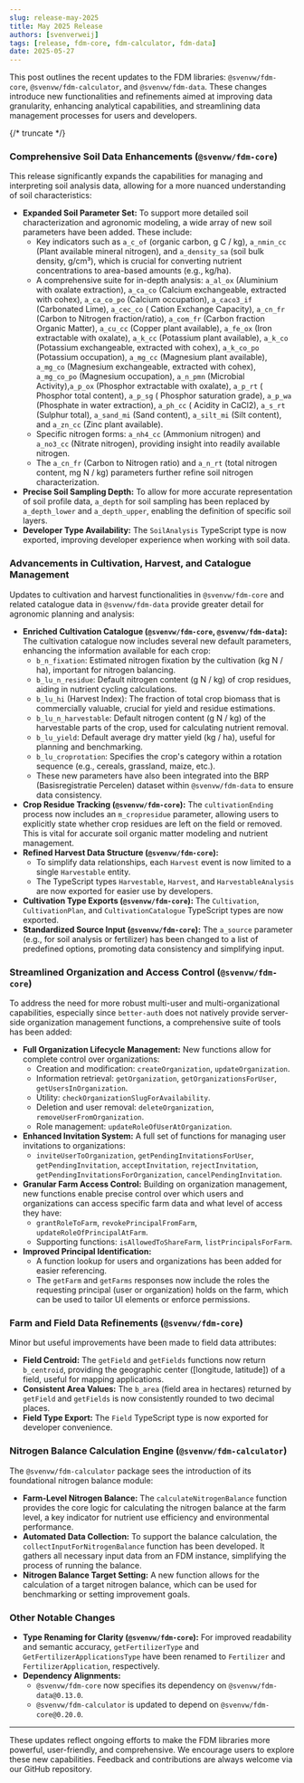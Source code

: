 ```yaml
---
slug: release-may-2025
title: May 2025 Release
authors: [svenverweij]
tags: [release, fdm-core, fdm-calculator, fdm-data]
date: 2025-05-27
---
```


This post outlines the recent updates to the FDM libraries: `@svenvw/fdm-core`, `@svenvw/fdm-calculator`, and `@svenvw/fdm-data`. These changes introduce new functionalities and refinements aimed at improving data granularity, enhancing analytical capabilities, and streamlining data management processes for users and developers.

{/* truncate */}

### Comprehensive Soil Data Enhancements (`@svenvw/fdm-core`)

This release significantly expands the capabilities for managing and interpreting soil analysis data, allowing for a more nuanced understanding of soil characteristics:

*   **Expanded Soil Parameter Set:** To support more detailed soil characterization and agronomic modeling, a wide array of new soil parameters have been added. These include:
    *   Key indicators such as `a_c_of` (organic carbon, g C / kg), `a_nmin_cc` (Plant available mineral nitrogen), and `a_density_sa` (soil bulk density, g/cm³), which is crucial for converting nutrient concentrations to area-based amounts (e.g., kg/ha).
    *   A comprehensive suite for in-depth analysis: `a_al_ox` (Aluminium with oxalate extraction), `a_ca_co` (Calcium exchangeable, extracted with cohex), `a_ca_co_po` (Calcium occupation), `a_caco3_if` (Carbonated Lime), `a_cec_co` (	Cation Exchange Capacity), `a_cn_fr` (Carbon to Nitrogen fraction/ratio), `a_com_fr` (Carbon fraction Organic Matter), `a_cu_cc` (Copper plant available), `a_fe_ox` (Iron extractable with oxalate), `a_k_cc` (Potassium plant available), `a_k_co` (Potassium exchangeable, extracted with cohex), `a_k_co_po` (Potassium occupation), `a_mg_cc` (Magnesium plant available), `a_mg_co` (Magnesium exchangeable, extracted with cohex), `a_mg_co_po` (Magnesium occupation), `a_n_pmn` (Microbial Activity),`a_p_ox` (Phosphor extractable with oxalate), `a_p_rt` (	Phosphor total content), `a_p_sg` (	Phosphor saturation grade), `a_p_wa` (Phosphate in water extraction), `a_ph_cc` (	Acidity in CaCl2), `a_s_rt` (Sulphur total), `a_sand_mi` (Sand content), `a_silt_mi` (Silt content), and `a_zn_cc` (Zinc plant available).
    *   Specific nitrogen forms: `a_nh4_cc` (Ammonium nitrogen) and `a_no3_cc` (Nitrate nitrogen), providing insight into readily available nitrogen.
    *   The `a_cn_fr` (Carbon to Nitrogen ratio) and `a_n_rt` (total nitrogen content, mg N / kg) parameters further refine soil nitrogen characterization.
*   **Precise Soil Sampling Depth:** To allow for more accurate representation of soil profile data, `a_depth` for soil sampling has been replaced by `a_depth_lower` and `a_depth_upper`, enabling the definition of specific soil layers.
*   **Developer Type Availability:** The `SoilAnalysis` TypeScript type is now exported, improving developer experience when working with soil data.

### Advancements in Cultivation, Harvest, and Catalogue Management

Updates to cultivation and harvest functionalities in `@svenvw/fdm-core` and related catalogue data in `@svenvw/fdm-data` provide greater detail for agronomic planning and analysis:

*   **Enriched Cultivation Catalogue (`@svenvw/fdm-core`, `@svenvw/fdm-data`):** The cultivation catalogue now includes several new default parameters, enhancing the information available for each crop:
    *   `b_n_fixation`: Estimated nitrogen fixation by the cultivation (kg N / ha), important for nitrogen balancing.
    *   `b_lu_n_residue`: Default nitrogen content (g N / kg) of crop residues, aiding in nutrient cycling calculations.
    *   `b_lu_hi` (Harvest Index): The fraction of total crop biomass that is commercially valuable, crucial for yield and residue estimations.
    *   `b_lu_n_harvestable`: Default nitrogen content (g N / kg) of the harvestable parts of the crop, used for calculating nutrient removal.
    *   `b_lu_yield`: Default average dry matter yield (kg / ha), useful for planning and benchmarking.
    *   `b_lu_croprotation`: Specifies the crop's category within a rotation sequence (e.g., cereals, grassland, maize, etc.).
    *   These new parameters have also been integrated into the BRP (Basisregistratie Percelen) dataset within `@svenvw/fdm-data` to ensure data consistency.
*   **Crop Residue Tracking (`@svenvw/fdm-core`):** The `cultivationEnding` process now includes an `m_cropresidue` parameter, allowing users to explicitly state whether crop residues are left on the field or removed. This is vital for accurate soil organic matter modeling and nutrient management.
*   **Refined Harvest Data Structure (`@svenvw/fdm-core`):**
    *   To simplify data relationships, each `Harvest` event is now limited to a single `Harvestable` entity.
    *   The TypeScript types `Harvestable`, `Harvest`, and `HarvestableAnalysis` are now exported for easier use by developers.
*   **Cultivation Type Exports (`@svenvw/fdm-core`):** The `Cultivation`, `CultivationPlan`, and `CultivationCatalogue` TypeScript types are now exported.
*   **Standardized Source Input (`@svenvw/fdm-core`):** The `a_source` parameter (e.g., for soil analysis or fertilizer) has been changed to a list of predefined options, promoting data consistency and simplifying input.

### Streamlined Organization and Access Control (`@svenvw/fdm-core`)

To address the need for more robust multi-user and multi-organizational capabilities, especially since `better-auth` does not natively provide server-side organization management functions, a comprehensive suite of tools has been added:

*   **Full Organization Lifecycle Management:** New functions allow for complete control over organizations:
    *   Creation and modification: `createOrganization`, `updateOrganization`.
    *   Information retrieval: `getOrganization`, `getOrganizationsForUser`, `getUsersInOrganization`.
    *   Utility: `checkOrganizationSlugForAvailability`.
    *   Deletion and user removal: `deleteOrganization`, `removeUserFromOrganization`.
    *   Role management: `updateRoleOfUserAtOrganization`.
*   **Enhanced Invitation System:** A full set of functions for managing user invitations to organizations:
    *   `inviteUserToOrganization`, `getPendingInvitationsForUser`, `getPendingInvitation`, `acceptInvitation`, `rejectInvitation`, `getPendingInvitationsForOrganization`, `cancelPendingInvitation`.
*   **Granular Farm Access Control:** Building on organization management, new functions enable precise control over which users and organizations can access specific farm data and what level of access they have:
    *   `grantRoleToFarm`, `revokePrincipalFromFarm`, `updateRoleOfPrincipalAtFarm`.
    *   Supporting functions: `isAllowedToShareFarm`, `listPrincipalsForFarm`.
*   **Improved Principal Identification:**
    *   A function lookup for users and organizations has been added for easier referencing.
    *   The `getFarm` and `getFarms` responses now include the roles the requesting principal (user or organization) holds on the farm, which can be used to tailor UI elements or enforce permissions.

### Farm and Field Data Refinements (`@svenvw/fdm-core`)

Minor but useful improvements have been made to field data attributes:

*   **Field Centroid:** The `getField` and `getFields` functions now return `b_centroid`, providing the geographic center ([longitude, latitude]) of a field, useful for mapping applications.
*   **Consistent Area Values:** The `b_area` (field area in hectares) returned by `getField` and `getFields` is now consistently rounded to two decimal places.
*   **Field Type Export:** The `Field` TypeScript type is now exported for developer convenience.

### Nitrogen Balance Calculation Engine (`@svenvw/fdm-calculator`)

The `@svenvw/fdm-calculator` package sees the introduction of its foundational nitrogen balance module:

*   **Farm-Level Nitrogen Balance:** The `calculateNitrogenBalance` function provides the core logic for calculating the nitrogen balance at the farm level, a key indicator for nutrient use efficiency and environmental performance.
*   **Automated Data Collection:** To support the balance calculation, the `collectInputForNitrogenBalance` function has been developed. It gathers all necessary input data from an FDM instance, simplifying the process of running the balance.
*   **Nitrogen Balance Target Setting:** A new function allows for the calculation of a target nitrogen balance, which can be used for benchmarking or setting improvement goals.

### Other Notable Changes

*   **Type Renaming for Clarity (`@svenvw/fdm-core`):** For improved readability and semantic accuracy, `getFertilizerType` and `GetFertilizerApplicationsType` have been renamed to `Fertilizer` and `FertilizerApplication`, respectively.
*   **Dependency Alignments:**
    *   `@svenvw/fdm-core` now specifies its dependency on `@svenvw/fdm-data@0.13.0`.
    *   `@svenvw/fdm-calculator` is updated to depend on `@svenvw/fdm-core@0.20.0`.

---

These updates reflect ongoing efforts to make the FDM libraries more powerful, user-friendly, and comprehensive. We encourage users to explore these new capabilities. Feedback and contributions are always welcome via our GitHub repository.
